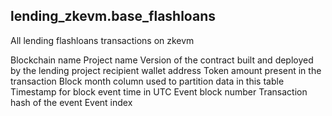 ## lending_zkevm.base_flashloans 
All lending flashloans transactions on zkevm

<ParamField path="blockchain">
Blockchain name
</ParamField>
<ParamField path="project">
Project name
</ParamField>
<ParamField path="version">
Version of the contract built and deployed by the lending project
</ParamField>
<ParamField path="recipient">
recipient wallet address
</ParamField>
<ParamField path="amount">
Token amount present in the transaction
</ParamField>
<ParamField path="fee">

</ParamField>
<ParamField path="block_month">
Block month column used to partition data in this table
</ParamField>
<ParamField path="token_address">

</ParamField>
<ParamField path="project_contract_address">

</ParamField>
<ParamField path="block_time">
Timestamp for block event time in UTC
</ParamField>
<ParamField path="block_number">
Event block number
</ParamField>
<ParamField path="tx_hash">
Transaction hash of the event
</ParamField>
<ParamField path="evt_index">
Event index
</ParamField>

